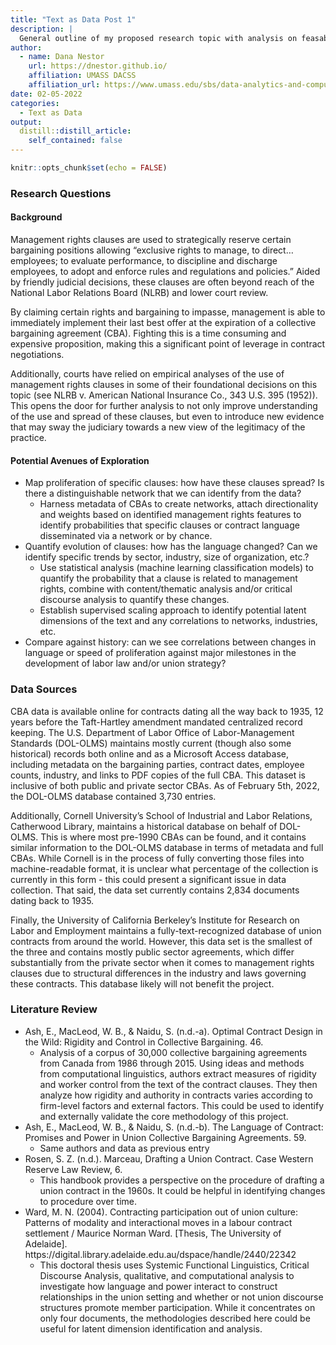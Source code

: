 ```yaml
---
title: "Text as Data Post 1"
description: |
  General outline of my proposed research topic with analysis on feasability and a brief literature review.
author:
  - name: Dana Nestor
    url: https://dnestor.github.io/
    affiliation: UMASS DACSS
    affiliation_url: https://www.umass.edu/sbs/data-analytics-and-computational-social-science-program
date: 02-05-2022
categories:
  - Text as Data
output:
  distill::distill_article:
    self_contained: false
---
```



```r
knitr::opts_chunk$set(echo = FALSE)
```


### Research Questions

#### Background

Management rights clauses are used to strategically reserve certain bargaining positions allowing "exclusive rights to manage, to direct...employees; to evaluate performance, to discipline and discharge employees, to adopt and enforce rules and regulations and policies." Aided by friendly judicial decisions, these clauses are often beyond reach of the National Labor Relations Board (NLRB) and lower court review.  

By claiming certain rights and bargaining to impasse, management is able to immediately implement their last best offer at the expiration of a collective bargaining agreement (CBA). Fighting this is a time consuming and expensive proposition, making this a significant point of leverage in contract negotiations.  

Additionally, courts have relied on empirical analyses of the use of management rights clauses in some of their foundational decisions on this topic (see NLRB v. American National Insurance Co., 343 U.S. 395 (1952)). This opens the door for further analysis to not only improve understanding of the use and spread of these clauses, but even to introduce new evidence that may sway the judiciary towards a new view of the legitimacy of the practice.  

#### Potential Avenues of Exploration

* Map proliferation of specific clauses: how have these clauses spread? Is there a distinguishable network that we can identify from the data?
  + Harness metadata of CBAs to create networks, attach directionality and weights based on identified management rights features to identify probabilities that specific clauses or contract language disseminated via a network or by chance.
* Quantify evolution of clauses: how has the language changed? Can we identify specific trends by sector, industry, size of organization, etc.?
  + Use statistical analysis (machine learning classification models) to quantify the probability that a clause is related to management rights, combine with content/thematic analysis and/or critical discourse analysis to quantify these changes.
  + Establish supervised scaling approach to identify potential latent dimensions of the text and any correlations to networks, industries, etc.
* Compare against history: can we see correlations between changes in language or speed of proliferation against major milestones in the development of labor law and/or union strategy?
  
  
### Data Sources

CBA data is available online for contracts dating all the way back to 1935, 12 years before the Taft-Hartley amendment mandated centralized record keeping. The U.S. Department of Labor Office of Labor-Management Standards (DOL-OLMS) maintains mostly current (though also some historical) records both online and as a Microsoft Access database, including metadata on the bargaining parties, contract dates, employee counts, industry, and links to PDF copies of the full CBA. This dataset is inclusive of both public and private sector CBAs. As of February 5th, 2022, the DOL-OLMS database contained 3,730 entries. 

Additionally, Cornell University's School of Industrial and Labor Relations, Catherwood Library, maintains a historical database on behalf of DOL-OLMS. This is where most pre-1990 CBAs can be found, and it contains similar information to the DOL-OLMS database in terms of metadata and full CBAs. While Cornell is in the process of fully converting those files into machine-readable format, it is unclear what percentage of the collection is currently in this form - this could present a significant issue in data collection. That said, the data set currently contains 2,834 documents dating back to 1935.

Finally, the University of California Berkeley's Institute for Research on Labor and Employment maintains a fully-text-recognized database of union contracts from around the world. However, this data set is the smallest of the three and contains mostly public sector agreements, which differ substantially from the private sector when it comes to management rights clauses due to structural differences in the industry and laws governing these contracts. This database likely will not benefit the project.
  
    
### Literature Review

* Ash, E., MacLeod, W. B., & Naidu, S. (n.d.-a). Optimal Contract Design in the Wild: Rigidity and Control in Collective Bargaining. 46.
  + Analysis of a corpus of 30,000 collective bargaining agreements from Canada from 1986 through 2015. Using ideas and methods from computational linguistics, authors extract measures of rigidity and worker control from the text of the contract clauses. They then analyze how rigidity and authority in contracts varies according to firm-level factors and external factors. This could be used to identify and externally validate the core methodology of this project.
* Ash, E., MacLeod, W. B., & Naidu, S. (n.d.-b). The Language of Contract: Promises and Power in Union Collective Bargaining Agreements. 59.
  + Same authors and data as previous entry
* Rosen, S. Z. (n.d.). Marceau, Drafting a Union Contract. Case Western Reserve Law Review, 6.
  + This handbook provides a perspective on the procedure of drafting a union contract in the 1960s. It could be helpful in identifying changes to procedure over time.
* Ward, M. N. (2004). Contracting participation out of union culture: Patterns of modality and interactional moves in a labour contract settlement / Maurice Norman Ward. [Thesis, The University of Adelaide]. https://digital.library.adelaide.edu.au/dspace/handle/2440/22342
  + This doctoral thesis uses Systemic Functional Linguistics, Critical Discourse Analysis, qualitative, and computational analysis to investigate how language and power interact to construct relationships in the union setting and whether or not union discourse structures promote member participation. While it concentrates on only four documents, the methodologies described here could be useful for latent dimension identification and analysis.
